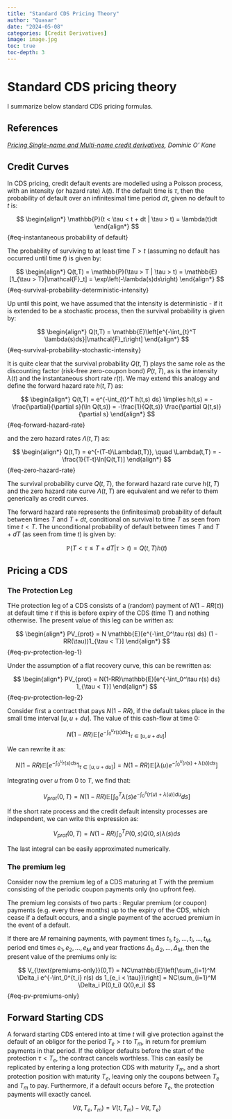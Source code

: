 ```yaml
---
title: "Standard CDS Pricing Theory"
author: "Quasar"
date: "2024-05-08"
categories: [Credit Derivatives]     
image: image.jpg
toc: true
toc-depth: 3
---
```


# Standard CDS pricing theory

I summarize below standard CDS pricing formulas. 

## References {.appendix}

*[Pricing Single-name and Multi-name credit derivatives](https://www.amazon.co.uk/Modelling-Single-Multi-Wiley-Finance/dp/0470519282), Dominic O' Kane*

## Credit Curves

In CDS pricing, credit default events are modelled using a Poisson process, with an intensity (or hazard rate) $\lambda(t)$. If the default time is $\tau$, then the probability of default over an infinitesimal time period $dt$, given no default to $t$ is:

$$
\begin{align*}
\mathbb{P}(t < \tau < t + dt | \tau > t) = \lambda(t)dt
\end{align*}
$$ {#eq-instantaneous probability of default}

The probability of surviving to at least time $T > t$ (assuming no default has occurred until time $t$) is given by:

$$
\begin{align*}
Q(t,T) = \mathbb{P}(\tau > T | \tau > t) = \mathbb{E}[1_{\tau > T}|\mathcal{F}_t] = \exp\left(-\lambda(s)ds\right)
\end{align*}
$$ {#eq-survival-probability-deterministic-intensity}

Up until this point, we have assumed that the intensity is deterministic - if it is extended to be a stochastic process, then the survival probability is given by:

$$
\begin{align*}
Q(t,T) = \mathbb{E}\left[e^{-\int_{t}^T \lambda(s)ds}|\mathcal{F}_t\right]
\end{align*}
$${#eq-survival-probability-stochastic-intensity}

It is quite clear that the survival probability $Q(t,T)$ plays the same role as the discounting factor (risk-free zero-coupon bond) $P(t,T)$, as is the intensity $\lambda(t)$ and the instantaneous short rate $r(t)$. We may extend this analogy and define the forward hazard rate $h(t,T)$ as:

$$
\begin{align*}
Q(t,T) = e^{-\int_{t}^T h(t,s) ds} \implies h(t,s) = -\frac{\partial}{\partial s}(\ln Q(t,s)) = -\frac{1}{Q(t,s)} \frac{\partial Q(t,s)}{\partial s}
\end{align*}
$${#eq-forward-hazard-rate}

and the zero hazard rates $\Lambda(t,T)$ as:

$$
\begin{align*}
Q(t,T) = e^{-(T-t)\Lambda(t,T)}, \quad \Lambda(t,T) = -\frac{1}{T-t}\ln[Q(t,T)]
\end{align*}
$${#eq-zero-hazard-rate}

The survival probability curve $Q(t,T)$, the forward hazard rate curve $h(t,T)$ and the zero hazard rate curve $\Lambda(t,T)$ are equivalent and we refer to them generically as credit curves.

The forward hazard rate represents the (infinitesimal) probability of default between times $T$ and $T+dt$, conditional on survival to time $T$ as seen from time $t < T$. The unconditional probability of default between times $T$ and $T+dT$ (as seen from time $t$) is given by:

$$
\mathbb{P}(T < \tau \leq T + dT | \tau > t ) = Q(t,T)h(t)
$$

## Pricing a CDS

### The Protection Leg

THe protection leg of a CDS consists of a (random) payment of $N(1 - RR(\tau))$ at default time $\tau$ if this is before expiry of the CDS (time $T$) and nothing otherwise. The present value of this leg can be written as:

$$
\begin{align*}
PV_{prot} = N \mathbb{E}[e^{-\int_0^\tau r(s) ds} (1 - RR(\tau))1_{\tau < T}]
\end{align*}
$${#eq-pv-protection-leg-1}

Under the assumption of a flat recovery curve, this can be rewritten as:

$$
\begin{align*}
PV_{prot} = N(1-RR)\mathbb{E}[e^{-\int_0^\tau r(s) ds} 1_{\tau < T}]
\end{align*}
$${#eq-pv-protection-leg-2}

Consider first a contract that pays $N(1-RR)$, if the default takes place in the small time interval $[u,u+du]$. The value of this cash-flow at time $0$:

$$
N(1-RR)\mathbb{E}[e^{-\int_0^u r(s)ds } 1_{\tau\in[u,u+du]}]
$$

We can rewrite it as:

$$
N(1-RR)\mathbb{E}[e^{-\int_0^u r(s)ds } 1_{\tau\in[u,u+du]}] = N(1-RR)\mathbb{E}[ \lambda(u) e^{-\int_0^u (r(s) + \lambda(s))ds }] 
$$

Integrating over $u$ from $0$ to $T$, we find that:

$$
V_{prot}(0,T) = N(1-RR)\mathbb{E}\left[\int_0^T \lambda(s) e^{-\int_0^s (r(u) + \lambda(u))du} ds \right]
$$

If the short rate process and the credit default intensity processes are independent, we can write this expression as:

$$
V_{prot}(0,T) = N(1-RR) \int_0^T  P(0,s) Q(0,s)\lambda(s) ds
$$

The last integral can be easily approximated numerically.

### The premium leg

Consider now the premium leg of a CDS maturing at $T$ with the premium consisting of the periodic coupon payments only (no upfront fee). 

The premium leg consists of two parts : Regular premium (or coupon) payments (e.g. every three months) up to the expiry of the CDS, which cease if a default occurs, and a single payment of the accrued premium in the event of a default.

If there are $M$ remaining payments, with payment times $t_1,t_2,\ldots,t_i,\ldots,t_M$, period end times $e_1,e_2,\ldots,e_M$ and year fractions $\Delta_1, \Delta_2,\ldots,\Delta_M$, then the present value of the premiums only is:

$$
V_{\text{premiums-only}}(0,T) = NC\mathbb{E}\left[\sum_{i=1}^M \Delta_i e^{-\int_0^{t_i} r(s) ds 1_{e_i < \tau}}\right] = NC\sum_{i=1}^M \Delta_i P(0,t_i) Q(0,e_i)
$${#eq-pv-premiums-only}

## Forward Starting CDS

A forward starting CDS entered into at time $t$ will give protection against the default of an obligor for the period $T_e > t$ to $T_m$, in return for premium payments in that period. If the obligor defaults before the start of the protection $\tau < T_e$, the contract cancels worthless. This can easily be replicated by entering a long protection CDS with maturity $T_m$, and a short protection position with maturity $T_e$, leaving only the coupons between $T_e$ and $T_m$ to pay. Furthermore, if a default occurs before $T_e$, the protection payments will exactly cancel. 

$$
V(t,T_e, T_m) = V(t, T_m) - V(t,T_e)
$$

